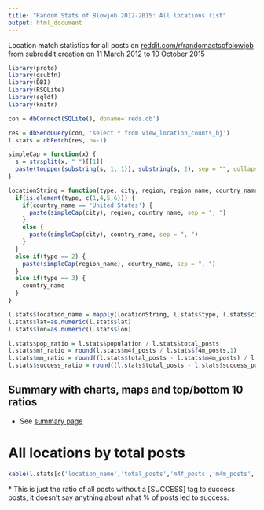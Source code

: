 ```yaml
---
title: "Random Stats of Blowjob 2012-2015: All locations list"
output: html_document
---
```


Location match statistics for all posts on [reddit.com/r/randomactsofblowjob](https://reddit.com/r/randomactsofblowjob) from subreddit creation on 11 March 2012 to 10 October 2015

```r
library(proto)
library(gsubfn)
library(DBI)
library(RSQLite)
library(sqldf)
library(knitr)

con = dbConnect(SQLite(), dbname='reds.db')

res = dbSendQuery(con, 'select * from view_location_counts_bj')
l.stats = dbFetch(res, n=-1)

simpleCap = function(x) {
  s = strsplit(x, " ")[[1]]
  paste(toupper(substring(s, 1, 1)), substring(s, 2), sep = "", collapse = " ")
}

locationString = function(type, city, region, region_name, country_name) {
  if(is.element(type, c(1,4,5,6))) {
    if(country_name == 'United States') {
      paste(simpleCap(city), region, country_name, sep = ", ")
    }
    else {
      paste(simpleCap(city), country_name, sep = ", ")
    }
  }
  else if(type == 2) {
    paste(simpleCap(region_name), country_name, sep = ", ")
  }
  else if(type == 3) {
    country_name
  }
}

l.stats$location_name = mapply(locationString, l.stats$type, l.stats$city, l.stats$region, l.stats$region_name, l.stats$country_name)
l.stats$lat=as.numeric(l.stats$lat)
l.stats$lon=as.numeric(l.stats$lon)

l.stats$pop_ratio = l.stats$population / l.stats$total_posts
l.stats$mf_ratio = round(l.stats$m4f_posts / l.stats$f4m_posts,1)
l.stats$mm_ratio = round((l.stats$total_posts - l.stats$m4m_posts) / l.stats$m4m_posts,1)
l.stats$success_ratio = round((l.stats$total_posts - l.stats$success_posts) / l.stats$success_posts,1)
```

Summary with charts, maps and top/bottom 10 ratios
-----------------------------------------------------

- See [summary page](report-summary.html)

All locations by total posts 
========================

```r
kable(l.stats[c('location_name','total_posts','m4f_posts','m4m_posts','f4m_posts','m4a_posts','success_posts','mf_ratio','mm_ratio','success_ratio')], row.names=FALSE, col.names=c('Location','Total posts','M4F posts','M4M posts','F4M posts','M4A posts','Success posts','M4F to F4M ratio','Non M4M to M4M ratio','Non success to success ratio*'))
```

\* This is just the ratio of all posts without a [SUCCESS] tag to success posts, it doesn't say anything about what % of posts led to success.

